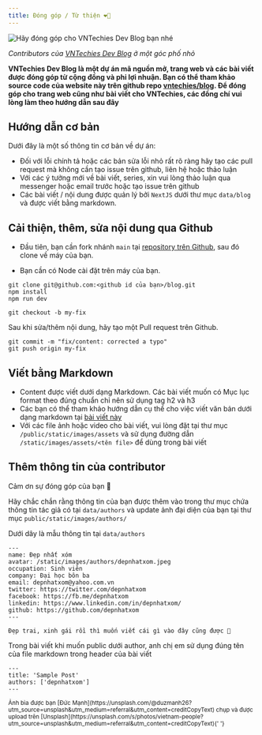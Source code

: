 ```yaml
---
title: Đóng góp / Từ thiện ❤️‍🔥
---
```


![Hãy đóng góp cho VNTechies Dev Blog bạn nhé](/static/images/contribute.png)

_Contributors của [VNTechies Dev Blog](https://vntechies.dev/) ở một góc phố nhỏ_

**VNTechies Dev Blog là một dự án mã nguồn mở, trang web và các bài viết được đóng góp từ cộng đồng và phi lợi nhuận.
Bạn có thể tham khảo source code của website này trên github repo [vntechies/blog](https://github.com/vntechies/blog).
Để đóng góp cho trang web cũng như bài viết cho VNTechies, các đồng chí vui lòng làm theo hướng dẫn sau đây**

## Hướng dẫn cơ bản

Dưới đây là một số thông tin cơ bản về dự án:

- Đối với lỗi chính tả hoặc các bản sửa lỗi nhỏ rất rõ ràng hãy tạo các pull request mà không cần tạo issue trên github, liên hệ hoặc thảo luận
- Với các ý tưởng mới về bài viết, series, xin vui lòng thảo luận qua messenger hoặc email trước hoặc tạo issue trên github
- Các bài viết / nội dung được quản lý bởi `NextJS` dưới thư mục `data/blog` và được viết bằng markdown.

## Cải thiện, thêm, sửa nội dung qua Github

- Đầu tiên, bạn cần fork nhánh `main` tại [repository trên Github](https://github.com/vntechies/blog/fork), sau đó clone về máy của bạn.

- Bạn cần có Node cài đặt trên máy của bạn.

```shell:shell
git clone git@github.com:<github id của bạn>/blog.git
npm install
npm run dev

git checkout -b my-fix
```

Sau khi sửa/thêm nội dung, hãy tạo một Pull request trên Github.

```shell:shell
git commit -m "fix/content: corrected a typo"
git push origin my-fix
```

## Viết bằng Markdown

- Content được viết dưới dạng Markdown. Các bài viết muốn có Mục lục format theo đúng chuẩn chỉ nên sử dụng tag h2 và h3
- Các bạn có thể tham khảo hướng dẫn cụ thể cho việc viết văn bản dưới dạng markdown tại [bài viết này](https://tailwind-nextjs-starter-blog.vercel.app/blog/github-markdown-guide)
- Với các file ảnh hoặc video cho bài viết, vui lòng đặt tại thư mục `/public/static/images/assets` và sử dụng đường dẫn `/static/images/assets/<tên file>` để dùng trong bài viết

## Thêm thông tin của contributor

Cảm ơn sự đóng góp của bạn 🙏

Hãy chắc chắn rằng thông tin của bạn được thêm vào trong thư mục chứa thông tin tác giả có tại `data/authors`
và update ảnh đại diện của bạn tại thư mục `public/static/images/authors/`

Dưới dây là mẫu thông tin tại `data/authors`

```md:depnhatxom.mdx
---
name: Đẹp nhất xóm
avatar: /static/images/authors/depnhatxom.jpeg
occupation: Sinh viên
company: Đại học bôn ba
email: depnhatxom@yahoo.com.vn
twitter: https://twitter.com/depnhatxom
facebook: https://fb.me/depnhatxom
linkedin: https://www.linkedin.com/in/depnhatxom/
github: https://github.com/depnhatxom
---

Đẹp trai, xinh gái rồi thì muốn viết cái gì vào đây cũng được 😬

```

Trong bài viết khi muốn public dưới author, anh chị em sử dụng đúng tên của file markdown trong header của bài viết

```md:post.mdx
---
title: 'Sample Post'
authors: ['depnhatxom']
---
```

<small>
  Ảnh bìa được bạn [Đức
  Mạnh](https://unsplash.com/@duzmanh26?utm_source=unsplash&utm_medium=referral&utm_content=creditCopyText)
  chụp và được upload trên
  [Unsplash](https://unsplash.com/s/photos/vietnam-people?utm_source=unsplash&utm_medium=referral&utm_content=creditCopyText){' '}
</small>

